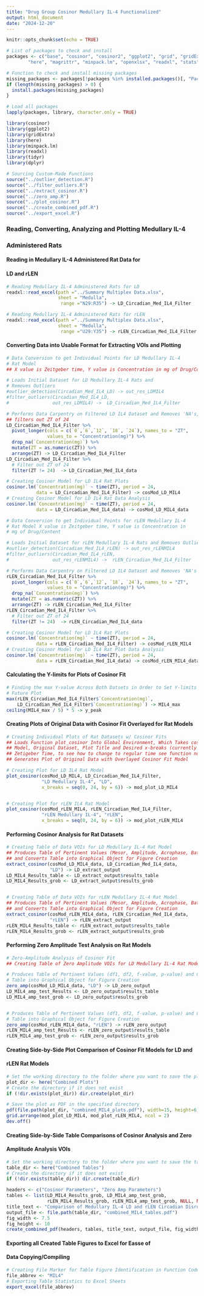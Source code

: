 ```yaml
---
title: "Drug Group Cosinor Medullary IL-4 Functionalized"
output: html_document
date: "2024-12-20"
---
```


```r
knitr::opts_chunk$set(echo = TRUE)

# List of packages to check and install
packages <- c("base", "cosinor", "cosinor2", "ggplot2", "grid", "gridExtra",
        "here", "magrittr", "minpack.lm", "openxlsx", "readxl", "stats", "tidyr", "dplyr")

# Function to check and install missing packages
missing_packages <- packages[!packages %in% installed.packages()[, "Package"]]
if (length(missing_packages) > 0) {
  install.packages(missing_packages)
}

# Load all packages
lapply(packages, library, character.only = TRUE)

library(cosinor)
library(ggplot2)
library(gridExtra)
library(here)
library(minpack.lm)
library(readxl)
library(tidyr)
library(dplyr)
```


```r
# Sourcing Custom-Made Functions
source("../outlier_detection.R")
source("../filter_outliers.R")
source("../extract_cosinor.R")
source("../zero_amp.R")
source("../plot_cosinor.R")
source("../create_combined_pdf.R")
source("../export_excel.R")
```


### Reading, Converting, Analyzing and Plotting Medullary IL-4 
### Administered Rats 
#### Reading in Medullary IL-4 Administered Rat Data for 
#### LD and rLEN
```r
# Reading Medullary IL-4 Administered Rats for LD
readxl::read_excel(path ="../Summary Multiplex Data.xlsx",
                   sheet = "Medulla",
                    range ="N29:R35") -> LD_Circadian_Med_IL4_Filter

# Reading Medullary IL-4 Administered Rats for rLEN
readxl::read_excel(path ="../Summary Multiplex Data.xlsx",
                   sheet = "Medulla",
                    range ="U29:Y35") -> rLEN_Circadian_Med_IL4_Filter
```


#### Converting Data into Usable Format for Extracting VOIs and Plotting
```r
# Data Conversion to get Individual Points for LD Medullary IL-4 
# Rat Model
## X value is Zeitgeber time, Y value is Concentration in mg of Drug/Content

# Loads Initial Dataset for LD Medullary IL-4 Rats and 
# Removes Outliers
#outlier_detection(Circadian_Med_IL4_LD) -> out_res_LDMIL4
#filter_outliers(Circadian_Med_IL4_LD, 
#                out_res_LDMIL4) ->  LD_Circadian_Med_IL4_Filter

# Performs Data Carpentry on Filtered LD IL4 Dataset and Removes 'NA's,
## filters out ZT of 24
LD_Circadian_Med_IL4_Filter %>%
  pivot_longer(cols = c(`0`,`6`,`12`, `18`, `24`), names_to = "ZT", 
               values_to = "Concentration(mg)") %>%
  drop_na(`Concentration(mg)`) %>%
  mutate(ZT = as.numeric(ZT)) %>%
  arrange(ZT) -> LD_Circadian_Med_IL4_Filter
LD_Circadian_Med_IL4_Filter %>%
  # Filter out ZT of 24
  filter(ZT != 24)  -> LD_Circadian_Med_IL4_data

# Creating Cosinor Model for LD IL4 Rat Plots
cosinor.lm(`Concentration(mg)` ~ time(ZT), period = 24,
           data = LD_Circadian_Med_IL4_Filter) -> cosMod_LD_MIL4
# Creating Cosinor Model for LD IL4 Rat Data Analysis
cosinor.lm(`Concentration(mg)` ~ time(ZT), period = 24,
           data = LD_Circadian_Med_IL4_data) -> cosMod_LD_MIL4_data
```

```r
# Data Conversion to get Individual Points for rLEN Medullary IL-4 
# Rat Model X value is Zeitgeber time, Y value is Concentration in 
# mg of Drug/Content

# Loads Initial Dataset for rLEN Medullary IL-4 Rats and Removes Outliers
#outlier_detection(Circadian_Med_IL4_rLEN) -> out_res_rLENMIL4
#filter_outliers(Circadian_Med_IL4_rLEN, 
#                out_res_rLENMIL4) ->  rLEN_Circadian_Med_IL4_Filter

# Performs Data Carpentry on Filtered LD IL4 Dataset and Removes 'NA's
rLEN_Circadian_Med_IL4_Filter %>%
  pivot_longer(cols = c(`0`,`6`,`12`, `18`, `24`), names_to = "ZT", 
               values_to = "Concentration(mg)") %>%
  drop_na(`Concentration(mg)`) %>%
  mutate(ZT = as.numeric(ZT)) %>%
  arrange(ZT) -> rLEN_Circadian_Med_IL4_Filter
rLEN_Circadian_Med_IL4_Filter %>%
  # Filter out ZT of 24
  filter(ZT != 24)  -> rLEN_Circadian_Med_IL4_data

# Creating Cosinor Model for LD IL4 Rat Plots
cosinor.lm(`Concentration(mg)` ~ time(ZT), period = 24,
           data = rLEN_Circadian_Med_IL4_Filter) -> cosMod_rLEN_MIL4
# Creating Cosinor Model for LD IL4 Rat Plot Data Analysis
cosinor.lm(`Concentration(mg)` ~ time(ZT), period = 24,
           data = rLEN_Circadian_Med_IL4_data) -> cosMod_rLEN_MIL4_data
```


#### Calculating the Y-limits for Plots of Cosinor Fit
```r
# Finding the max Y-value Across Both Datsets in Order to Set Y-limits of 
# Future Plot
max(rLEN_Circadian_Med_IL4_Filter$`Concentration(mg)`, 
    LD_Circadian_Med_IL4_Filter$`Concentration(mg)`) -> MIL4_max
ceiling(MIL4_max / 5) * 5 -> y_peak
```


#### Creating Plots of Original Data with Cosinor Fit Overlayed for Rat Models
```r
# Creating Individual Plots of Rat Datasets w/ Cosinor Fits
## Loads Function plot_cosinor Into Global Environment, Which Takes cosMod 
## Model, Original Dataset, Plot Title and Desired x-breaks (currently set for
## Zetigeber Time, to see how to change to regular time see function notes) and
## Generates Plot of Original Data with Overlayed Cosinor Fit Model

# Creating Plot for LD IL4 Rat Model
plot_cosinor(cosMod_LD_MIL4, LD_Circadian_Med_IL4_Filter, 
             "LD Medullary IL-4", "LD",
             x_breaks = seq(0, 24, by = 6)) -> mod_plot_LD_MIL4


# Creating Plot for rLEN IL4 Rat Model
plot_cosinor(cosMod_rLEN_MIL4, rLEN_Circadian_Med_IL4_Filter, 
             "rLEN Medullary IL-4", "rLEN",
             x_breaks = seq(0, 24, by = 6)) -> mod_plot_rLEN_MIL4
```


#### Performing Cosinor Analysis for Rat Datasets
```r
# Creating Table of Data VOIs for LD Medullary IL-4 Rat Model
## Produces Table of Pertinent Values (Mesor, Amplitude, Acrophase, Bathyphase)
## and Converts Table into Graphical Object for Figure Creation
extract_cosinor(cosMod_LD_MIL4_data, LD_Circadian_Med_IL4_data,
                "LD") -> LD_extract_output
LD_MIL4_Results_table <- LD_extract_output$results_table
LD_MIL4_Results_grob <- LD_extract_output$results_grob


# Creating Table of Data VOIs for rLEN Medullary IL-4 Rat Model
## Produces Table of Pertinent Values (Mesor, Amplitude, Acrophase, Bathyphase)
## and Converts Table into Graphical Object for Figure Creation
extract_cosinor(cosMod_rLEN_MIL4_data, rLEN_Circadian_Med_IL4_data,
                "rLEN") -> rLEN_extract_output
rLEN_MIL4_Results_table <- rLEN_extract_output$results_table
rLEN_MIL4_Results_grob <- rLEN_extract_output$results_grob
```


#### Performing Zero Amplitude Test Analysis on Rat Models
```r
# Zero-Amplitude Analysis of Cosinor Fit
## Creating Table of Zero Amplitude VOIs for LD Medullary IL-4 Rat Model

# Produces Table of Pertinent Values (df1, df2, f-value, p-value) and Converts 
# Table into Graphical Object for Figure Creation
zero_amp(cosMod_LD_MIL4_data, "LD") -> LD_zero_output
LD_MIL4_amp_test_Results <- LD_zero_output$results_table
LD_MIL4_amp_test_grob <- LD_zero_output$results_grob


# Produces Table of Pertinent Values (df1, df2, f-value, p-value) and Converts 
# Table into Graphical Object for Figure Creation
zero_amp(cosMod_rLEN_MIL4_data, "rLEN") -> rLEN_zero_output
rLEN_MIL4_amp_test_Results <- rLEN_zero_output$results_table
rLEN_MIL4_amp_test_grob <- rLEN_zero_output$results_grob
```


#### Creating Side-by-Side Plot Comparison of Cosinor Fit Models for LD and 
#### rLEN Rat Models
```r
# Set the working directory to the folder where you want to save the plot
plot_dir <- here("Combined Plots")
# Create the directory if it does not exist
if (!dir.exists(plot_dir)) dir.create(plot_dir)  

# Save the plot as PDF in the specified directory
pdf(file.path(plot_dir, "combined_MIL4_plots.pdf"), width=15, height=6)
grid.arrange(mod_plot_LD_MIL4, mod_plot_rLEN_MIL4, ncol = 2)
dev.off()
```


#### Creating Side-by-Side Table Comparisons of Cosinor Analysis and Zero
#### Amplitude Analysis VOIs
```r
# Set the working directory to the folder where you want to save the tables
table_dir <- here("Combined Tables")
# Create the directory if it does not exist
if (!dir.exists(table_dir)) dir.create(table_dir)  

headers <- c("Cosinor Parameters", "Zero Amp Parameters")
tables <- list(LD_MIL4_Results_grob, LD_MIL4_amp_test_grob, 
               rLEN_MIL4_Results_grob, rLEN_MIL4_amp_test_grob, NULL, NULL)
title_text <- "Comparison of Medullary IL-4 LD and rLEN Circadian Disruption Values"
output_file <- file.path(table_dir, "combined_MIL4_tables.pdf")
fig_width <- 7.5
fig_height <- 10
create_combined_pdf(headers, tables, title_text, output_file, fig_width, fig_height)
```


#### Exporting all Created Table Figures to Excel for Easse of
#### Data Copying/Compiling
```r
# Creating File Marker for Table Figure Identification in Function Code
file_abbrev <- "MIL4"
# Exporting Table Statistics to Excel Sheets
export_excel(file_abbrev)
```